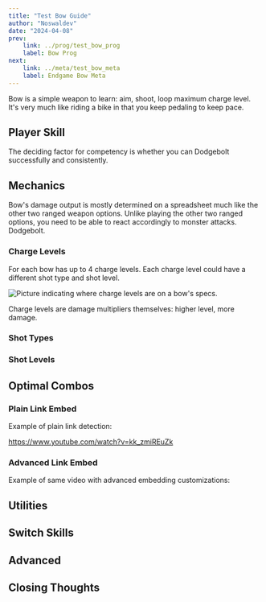 ```yaml
---
title: "Test Bow Guide"
author: "Noswaldev"
date: "2024-04-08"
prev:
    link: ../prog/test_bow_prog
    label: Bow Prog
next:
    link: ../meta/test_bow_meta
    label: Endgame Bow Meta
---
```


Bow is a simple weapon to learn: aim, shoot, loop maximum charge level.
It's very much like riding a bike in that you keep pedaling to keep pace.

## Player Skill

The deciding factor for competency is whether you can Dodgebolt successfully and consistently. 

## Mechanics

Bow's damage output is mostly determined on a spreadsheet much like the other two ranged weapon options.
Unlike playing the other two ranged options, you need to be able to react accordingly to monster attacks.
Dodgebolt.

### Charge Levels

For each bow has up to 4 charge levels. Each charge level could have a different shot type and shot level.

![Picture indicating where charge levels are on a bow's specs.](@assets/weap_icon/bow.webp)

Charge levels are damage multipliers themselves: higher level, more damage.

### Shot Types

### Shot Levels

## Optimal Combos

### Plain Link Embed

Example of plain link detection:

https://www.youtube.com/watch?v=kk_zmiREuZk

### Advanced Link Embed

Example of same video with advanced embedding customizations:


<YouTube
    id="kk_zmiREuZk"
    poster="https://cdn.wccftech.com/wp-content/uploads/2022/03/WCCFmonsterhunterrise7.jpg"
    posterQuality="max"
    params="start=1556"
    playlabel="Video Abspielen"
    title="I don't ever want to see any of you play like this."
/>

## Utilities

## Switch Skills

## Advanced

## Closing Thoughts


